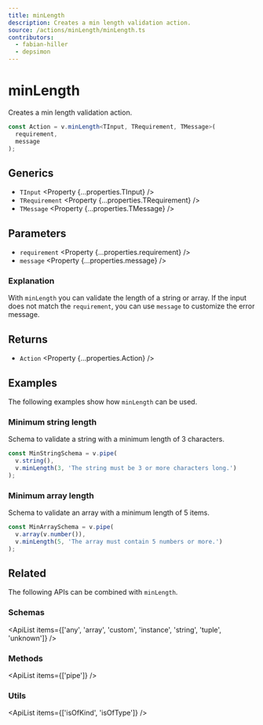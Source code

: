 ```yaml
---
title: minLength
description: Creates a min length validation action.
source: /actions/minLength/minLength.ts
contributors:
  - fabian-hiller
  - depsimon
---
```



# minLength

Creates a min length validation action.

```ts
const Action = v.minLength<TInput, TRequirement, TMessage>(
  requirement,
  message
);
```

## Generics

- `TInput` <Property {...properties.TInput} />
- `TRequirement` <Property {...properties.TRequirement} />
- `TMessage` <Property {...properties.TMessage} />

## Parameters

- `requirement` <Property {...properties.requirement} />
- `message` <Property {...properties.message} />

### Explanation

With `minLength` you can validate the length of a string or array. If the input does not match the `requirement`, you can use `message` to customize the error message.

## Returns

- `Action` <Property {...properties.Action} />

## Examples

The following examples show how `minLength` can be used.

### Minimum string length

Schema to validate a string with a minimum length of 3 characters.

```ts
const MinStringSchema = v.pipe(
  v.string(),
  v.minLength(3, 'The string must be 3 or more characters long.')
);
```

### Minimum array length

Schema to validate an array with a minimum length of 5 items.

```ts
const MinArraySchema = v.pipe(
  v.array(v.number()),
  v.minLength(5, 'The array must contain 5 numbers or more.')
);
```

## Related

The following APIs can be combined with `minLength`.

### Schemas

<ApiList
  items={['any', 'array', 'custom', 'instance', 'string', 'tuple', 'unknown']}
/>

### Methods

<ApiList items={['pipe']} />

### Utils

<ApiList items={['isOfKind', 'isOfType']} />
